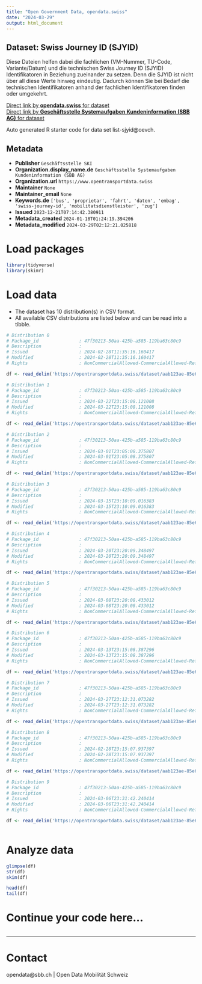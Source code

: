 ```yaml
---
title: "Open Government Data, opendata.swiss"
date: "2024-03-29"
output: html_document
---
```


## Dataset: Swiss Journey ID (SJYID)

Diese Dateien helfen dabei die fachlichen (VM-Nummer, TU-Code, Variante/Datum) und die technischen Swiss Journey ID (SJYID) Identifikatoren in Beziehung zueinander zu setzen. Denn die SJYID ist nicht über all diese Werte hinweg eindeutig. Dadurch können Sie bei Bedarf die technischen Identifikatoren anhand der fachlichen Identifikatoren finden oder umgekehrt.

[Direct link by **opendata.swiss** for dataset](https://opendata.swiss/de/dataset/liste-sjyid)<br>
[Direct link by **Geschäftsstelle Systemaufgaben Kundeninformation (SBB AG)** for dataset](https://opentransportdata.swiss/dataset/list-sjyid)

Auto generated R starter code for data set list-sjyid@oevch.

## Metadata

- **Publisher** `Geschäftsstelle SKI`
- **Organization.display_name.de** `Geschäftsstelle Systemaufgaben Kundeninformation (SBB AG)`
- **Organization.url** `https://www.opentransportdata.swiss`
- **Maintainer** `None`
- **Maintainer_email** `None`
- **Keywords.de** `['bus', 'proprietar', 'fahrt', 'daten', 'embag', 'swiss-journey-id', 'mobilitatsdienstleister', 'zug']`
- **Issued** `2023-12-21T07:14:42.380911`
- **Metadata_created** `2024-01-18T01:24:19.394206`
- **Metadata_modified** `2024-03-29T02:12:21.025818`


# Load packages

```r

library(tidyverse)
library(skimr)

```

# Load data

-   The dataset has 10 distribution(s) in CSV format.
-   All available CSV distributions are listed below and can be read into a tibble.

```r

# Distribution 0
# Package_id               : 47f30213-50aa-425b-a585-119ba63c80c9
# Description              : 
# Issued                   : 2024-02-28T11:35:16.160417
# Modified                 : 2024-02-28T11:35:16.160417
# Rights                   : NonCommercialAllowed-CommercialAllowed-ReferenceRequired

df <- read_delim('https://opentransportdata.swiss/dataset/aab123ae-85e6-4b14-8bdf-cdd9d0755329/resource/6b0331c2-e849-4ced-bfd4-995f5462b1ce/download/listing-sjyid-fp-2024-202402232200.csv')

# Distribution 1
# Package_id               : 47f30213-50aa-425b-a585-119ba63c80c9
# Description              : 
# Issued                   : 2024-03-22T23:15:08.121008
# Modified                 : 2024-03-22T23:15:08.121008
# Rights                   : NonCommercialAllowed-CommercialAllowed-ReferenceRequired

df <- read_delim('https://opentransportdata.swiss/dataset/aab123ae-85e6-4b14-8bdf-cdd9d0755329/resource/5d34948b-d66e-4a2c-bff4-338fbbb8f508/download/listing-sjyid-fp-2024-202403222200.csv')

# Distribution 2
# Package_id               : 47f30213-50aa-425b-a585-119ba63c80c9
# Description              : 
# Issued                   : 2024-03-01T23:05:08.375807
# Modified                 : 2024-03-01T23:05:08.375807
# Rights                   : NonCommercialAllowed-CommercialAllowed-ReferenceRequired

df <- read_delim('https://opentransportdata.swiss/dataset/aab123ae-85e6-4b14-8bdf-cdd9d0755329/resource/775683df-2f95-4705-aec8-c4a9d222b0c2/download/listing-sjyid-fp-2024-202403012200.csv')

# Distribution 3
# Package_id               : 47f30213-50aa-425b-a585-119ba63c80c9
# Description              : 
# Issued                   : 2024-03-15T23:10:09.016383
# Modified                 : 2024-03-15T23:10:09.016383
# Rights                   : NonCommercialAllowed-CommercialAllowed-ReferenceRequired

df <- read_delim('https://opentransportdata.swiss/dataset/aab123ae-85e6-4b14-8bdf-cdd9d0755329/resource/ae2d92b4-a6aa-4535-80fe-ef470343fa31/download/listing-sjyid-fp-2024-202403152200.csv')

# Distribution 4
# Package_id               : 47f30213-50aa-425b-a585-119ba63c80c9
# Description              : 
# Issued                   : 2024-03-20T23:20:09.348497
# Modified                 : 2024-03-20T23:20:09.348497
# Rights                   : NonCommercialAllowed-CommercialAllowed-ReferenceRequired

df <- read_delim('https://opentransportdata.swiss/dataset/aab123ae-85e6-4b14-8bdf-cdd9d0755329/resource/29961173-f402-4caf-a1d3-be5a23cd7b6b/download/listing-sjyid-fp-2024-202403202200.csv')

# Distribution 5
# Package_id               : 47f30213-50aa-425b-a585-119ba63c80c9
# Description              : 
# Issued                   : 2024-03-08T23:20:08.433012
# Modified                 : 2024-03-08T23:20:08.433012
# Rights                   : NonCommercialAllowed-CommercialAllowed-ReferenceRequired

df <- read_delim('https://opentransportdata.swiss/dataset/aab123ae-85e6-4b14-8bdf-cdd9d0755329/resource/a9105f8a-83fe-484e-9a6d-47e8060f3a0a/download/listing-sjyid-fp-2024-202403082200.csv')

# Distribution 6
# Package_id               : 47f30213-50aa-425b-a585-119ba63c80c9
# Description              : 
# Issued                   : 2024-03-13T23:15:08.387296
# Modified                 : 2024-03-13T23:15:08.387296
# Rights                   : NonCommercialAllowed-CommercialAllowed-ReferenceRequired

df <- read_delim('https://opentransportdata.swiss/dataset/aab123ae-85e6-4b14-8bdf-cdd9d0755329/resource/d01be398-b706-4238-8a00-3f04ce089b2b/download/listing-sjyid-fp-2024-202403132200.csv')

# Distribution 7
# Package_id               : 47f30213-50aa-425b-a585-119ba63c80c9
# Description              : 
# Issued                   : 2024-03-27T23:12:31.073282
# Modified                 : 2024-03-27T23:12:31.073282
# Rights                   : NonCommercialAllowed-CommercialAllowed-ReferenceRequired

df <- read_delim('https://opentransportdata.swiss/dataset/aab123ae-85e6-4b14-8bdf-cdd9d0755329/resource/da6ea59d-04b0-49c8-b396-d0a6808d0d53/download/listing-sjyid-fp-2024-202403272200.csv')

# Distribution 8
# Package_id               : 47f30213-50aa-425b-a585-119ba63c80c9
# Description              : 
# Issued                   : 2024-02-28T23:15:07.937397
# Modified                 : 2024-02-28T23:15:07.937397
# Rights                   : NonCommercialAllowed-CommercialAllowed-ReferenceRequired

df <- read_delim('https://opentransportdata.swiss/dataset/aab123ae-85e6-4b14-8bdf-cdd9d0755329/resource/40b44169-fc1a-4fd7-805e-63be41528f42/download/listing-sjyid-fp-2024-202402282200.csv')

# Distribution 9
# Package_id               : 47f30213-50aa-425b-a585-119ba63c80c9
# Description              : 
# Issued                   : 2024-03-06T23:31:42.240414
# Modified                 : 2024-03-06T23:31:42.240414
# Rights                   : NonCommercialAllowed-CommercialAllowed-ReferenceRequired

df <- read_delim('https://opentransportdata.swiss/dataset/aab123ae-85e6-4b14-8bdf-cdd9d0755329/resource/30787150-93e3-4a0d-bd83-c3c393cbc0f2/download/listing-sjyid-fp-2024-202403062200.csv')



```

# Analyze data

```r

glimpse(df)
str(df)
skim(df)

head(df)
tail(df)

```

# Continue your code here...

```r

```

------------------------------------------------------------------------

# Contact

opendata@sbb.ch | Open Data Mobilität Schweiz
